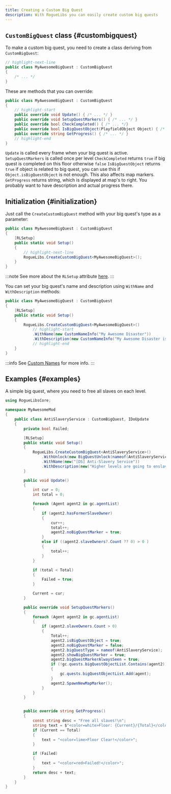 ```yaml
---
title: Creating a Custom Big Quest
description: With RogueLibs you can easily create custom big quests
---
```


## `CustomBigQuest` class {#custombigquest}

To make a custom big quest, you need to create a class deriving from `CustomBigQuest`:

```csharp title="/MyAwesomeProject/MyBigQuest.cs"
// highlight-next-line
public class MyAwesomeBigQuest : CustomBigQuest
{
    /* ... */
}
```

These are methods that you can override:

```csharp title="/MyAwesomeProject/MyBigQuest.cs"
public class MyAwesomeBigQuest : CustomBigQuest
{
    // highlight-start
    public override void Update() { /* ... */ }
    public override void SetupQuestMarkers() { /* ... */ }
    public override bool CheckCompleted() { /* ... */}
    public override bool IsBigQuestObject(PlayfieldObject Object) { /* ... */}
    public override string GetProgress() { /* ... */ }
    // highlight-end
}
```

`Update` is called every frame when your big quest is active.
`SetupQuestMarkers` is called once per level
`CheckCompleted` returns `true` if big quest is completed on this floor otherwise `false`
`IsBigQuestObject` returns `true` if object is related to big quest, you can use this if `Object.isBigQuestObject` is not enough. This also affects map markers.
`GetProgress` returns string, which is displayed at map's to right. You probably want to have description and actual progress there.

## Initialization {#initialization}

Just call the `CreateCustomBigQuest` method with your big quest's type as a parameter:

```csharp title="/MyAwesomeProject/MyAwesomeBigQuest.cs"
public class MyAwesomeBigQuest : CustomBigQuest
{
    [RLSetup]
    public static void Setup()
    {
        // highlight-next-line
        RogueLibs.CreateCustomBigQuest<MyAwesomeBigQuest>();
    }
}
```

:::note
See more about the `RLSetup` attribute [here](../misc/utilities#rlsetup).
:::

You can set your big quest's name and description using `WithName` and `WithDescription` methods:

```csharp title="/MyAwesomeProject/MyAwesomeBigQuest.cs"
public class MyAwesomeBigQuest : CustomBigQuest
{
    [RLSetup]
    public static void Setup()
    {
        RogueLibs.CreateCustomBigQuest<MyAwesomeBigQuest>()
            // highlight-start
            .WithName(new CustomNameInfo("My Awesome Disaster"))
            .WithDescription(new CustomNameInfo("My Awesome Disaster is very cool and does a lot of great stuff, and it's also awesome."));
            // highlight-end
    }
}
```

:::info
See [Custom Names](../localization/custom-names) for more info.
:::

## Examples {#examples}

<Tabs>
<TabItem value="Anti Slavery Service">

A simple big quest, where you need to free all slaves on each level.

```csharp title="/MyAwesomeProject/AntiSlaveryService.cs"
using RogueLibsCore;

namespace MyAwesomeMod
{
    public class AntiSlaveryService : CustomBigQuest, IDoUpdate
    {
        private bool Failed;

        [RLSetup]
        public static void Setup()
        {
            RogueLibs.CreateCustomBigQuest<AntiSlaveryService>()
                .WithUnlock(new BigQuestUnlock(nameof(AntiSlaveryService)))
                .WithName(new("[DS] Anti-Slavery Service"))
                .WithDescription(new("Higher levels are going to enslave all of us, we need to free all slaves before they do that!"));
        }

        public void Update()
        {
            int cur = 0;
            int total = 0;

            foreach (Agent agent2 in gc.agentList)
            {
                if (agent2.hasFormerSlaveOwner)
                {
                    cur++;
                    total++;
                    agent2.noBigQuestMarker = true;
                }
                else if ((agent2.slaveOwners?.Count ?? 0) > 0 )
                {
                    total++;
                }
            }

            if (total < Total)
            {
                Failed = true;
            }

            Current = cur;
        }

        public override void SetupQuestMarkers()
        {
            foreach (Agent agent2 in gc.agentList)
            {
                if (agent2.slaveOwners.Count > 0)
                {
                    Total++;
                    agent2.isBigQuestObject = true;
                    agent2.noBigQuestMarker = false;
                    agent2.bigQuestType = nameof(AntiSlaveryService);
                    agent2.showBigQuestMarker = true;
                    agent2.bigQuestMarkerAlwaysSeen = true;
                    if (!gc.quests.bigQuestObjectList.Contains(agent2))
                    {
                        gc.quests.bigQuestObjectList.Add(agent);
                    }
                    agent2.SpawnNewMapMarker();
                }
            }
        }


        public override string GetProgress()
        {
            const string desc = "Free all slaves!\n";
            string text = $"<color=white>Floor: {Current}/{Total}</color>";
            if (Current == Total)
            {
                text = "<color=lime>Floor Clear!</color>";
            }

            if (Failed)
            {
                text = "<color=red>Failed!</color>";
            }
            return desc + text;
        }
    }
}
```

</TabItem>
</Tabs>
